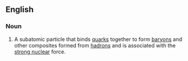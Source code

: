 ==English==
===Noun===
#A subatomic particle that binds [[quark]]s together to form [[baryon]]s and other composites formed from [[hadron]]s and is associated with the [[strong nuclear]] force.